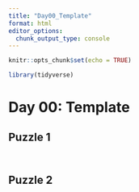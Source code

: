 ```yaml
---
title: "Day00_Template"
format: html
editor_options: 
  chunk_output_type: console
---
```



```r
knitr::opts_chunk$set(echo = TRUE)

library(tidyverse)
```

# Day 00: Template

## Puzzle 1

```r
```

```r
```


## Puzzle 2

```r
```

